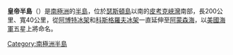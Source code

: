 {{Coord|72|12|S|100|15|W|source:GNIS|display=title}}

'''皇帝半島'''（{{lang-en|King Peninsula}}）是[[南極洲|南極洲]]的[[半島|半島]]，位於[[瑟斯頓島|瑟斯頓島]]以南的[[皮考克峽灣|皮考克峽灣]]南部，長200公里、寬40公里，從[[阿博特冰架|阿博特冰架]]和[[科斯格羅夫冰架|科斯格羅夫冰架]]一直延伸至[[阿蒙森海|阿蒙森海]]，以[[美國海軍|美國海軍]]五星上將命名。

{{DEFAULTSORT:King Peninsula}}
[[Category:南極洲半島|Category:南極洲半島]]


{{EllsworthLand-geo-stub}}
